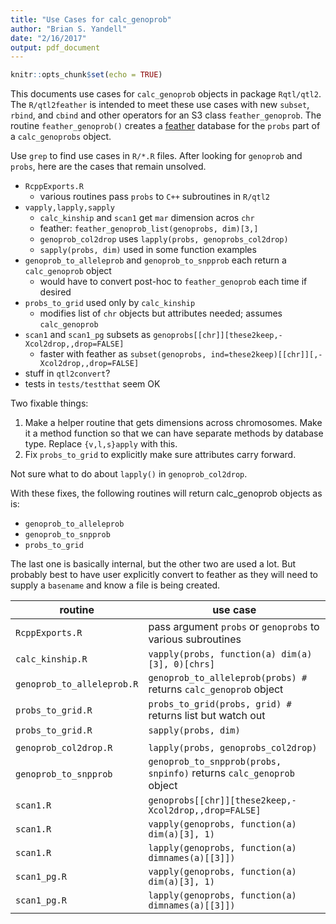```yaml
---
title: "Use Cases for calc_genoprob"
author: "Brian S. Yandell"
date: "2/16/2017"
output: pdf_document
---
```


```r
knitr::opts_chunk$set(echo = TRUE)
```

This documents use cases for `calc_genoprob` objects in package `Rqtl/qtl2`. The `R/qtl2feather` is intended to meet these use cases with new `subset`, `rbind`, and `cbind` and other operators for an S3 class `feather_genoprob`. The routine `feather_genoprob()` creates a [feather](https://github.com/wesm/feather) database for the `probs` part of a `calc_genoprobs` object.

Use `grep` to find use cases in `R/*.R` files. After looking for `genoprob` and `probs`,
here are the cases that remain unsolved.

* `RcppExports.R`
    + various routines pass `probs` to `C++` subroutines in `R/qtl2`
* `vapply,lapply,sapply`
    + `calc_kinship` and `scan1` get `mar` dimension acros `chr` 
    + feather: `feather_genoprob_list(genoprobs, dim)[3,]`
    + `genoprob_col2drop` uses `lapply(probs, genoprobs_col2drop)`
    + `sapply(probs, dim)` used in some function examples
* `genoprob_to_alleleprob` and `genoprob_to_snpprob` each return a `calc_genoprob` object
    + would have to convert post-hoc to `feather_genoprob` each time if desired
* `probs_to_grid` used only by `calc_kinship`
    + modifies list of `chr` objects but attributes needed; assumes `calc_genoprob`
* `scan1` and `scan1_pg` subsets as `genoprobs[[chr]][these2keep,-Xcol2drop,,drop=FALSE]`
    + faster with feather as `subset(genoprobs, ind=these2keep)[[chr]][,-Xcol2drop,,drop=FALSE]`

* stuff in `qtl2convert`?
* tests in `tests/testthat` seem OK

Two fixable things:

1.	Make a helper routine that gets dimensions across chromosomes. Make it a method function so that we can have separate methods by database type. Replace `{v,l,s}apply` with this.
2.	Fix `probs_to_grid` to explicitly make sure attributes carry forward.

Not sure what to do about `lapply()` in `genoprob_col2drop`.

With these fixes, the following routines will return calc_genoprob objects as is:

* `genoprob_to_alleleprob`
* `genoprob_to_snpprob`
* `probs_to_grid`

The last one is basically internal, but the other two are used a lot. But probably best to have user explicitly convert to feather as they will need to supply a `basename` and know a file is being created.

routine                  |  use case
------------------------ | --------------------------------------
`RcppExports.R` | pass argument `probs` or `genoprobs` to various subroutines
`calc_kinship.R` |    `vapply(probs, function(a) dim(a)[3], 0)[chrs]`
`genoprob_to_alleleprob.R` | `genoprob_to_alleleprob(probs) #` returns `calc_genoprob` object
`probs_to_grid.R` | `probs_to_grid(probs, grid) #` returns list but watch out
`probs_to_grid.R` | `sapply(probs, dim)`
 |
`genoprob_col2drop.R` | `lapply(probs, genoprobs_col2drop)`
`genoprob_to_snpprob` | `genoprob_to_snpprob(probs, snpinfo)` returns `calc_genoprob` object
`scan1.R`            | `genoprobs[[chr]][these2keep,-Xcol2drop,,drop=FALSE]`
`scan1.R` | `vapply(genoprobs, function(a) dim(a)[3], 1)`
`scan1.R` | `lapply(genoprobs, function(a) dimnames(a)[[3]])`
`scan1_pg.R`  | `vapply(genoprobs, function(a) dim(a)[3], 1)`
`scan1_pg.R`  | `lapply(genoprobs, function(a) dimnames(a)[[3]])`

